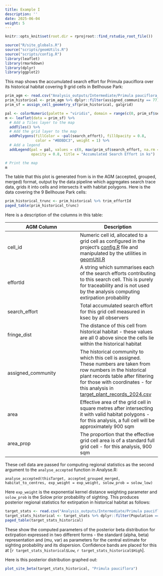 ```yaml
---
title: Example I
description: ''
date: 2025-06-04
weight: 5
---
```


```r
knitr::opts_knit$set(root.dir = rprojroot::find_rstudio_root_file())
```

```r
source("R/site_globals.R")
source("scripts/geomUtils.R")
source("scripts/config.R")
library(leaflet)
library(rmarkdown)
library(dplyr)
library(ggplot2)
```

This map shows the accumulated search effort for Primula pauciflora over its historical habitat covering 9 grid cells
in Bellhouse Park:

```r
prim_agm <- read.csv("Analysis_outputs/Intermediate/Primula pauciflora_accepted_grouped_merged.csv")
prim_historical <- prim_agm %>% dplyr::filter(assigned_community == 77)
prim_sf = assign_cell_geometry_sf(prim_historical, galgrid)

pal <- colorNumeric(palette = "viridis", domain = range(c(0, prim_sf$search_effort), na.rm = TRUE))
m <- leaflet(data = prim_sf) %>%
  # Add a Tiles layer to the map
  addTiles() %>%
  # Add the grid layer to the map
  addPolygons(fillColor = ~pal(search_effort), fillOpacity = 0.8, 
              color = "#BDBDC3", weight = 1) %>%
  # Add a legend
  addLegend(pal = pal, values = c(0, max(prim_sf$search_effort, na.rm = TRUE)),
            opacity = 0.8, title = "Accumulated Search Effort in ks")

# Print the map
m

```

The table that this plot is generated from is in the AGM (accepted, grouped, merged) format, output by the 
data pipeline which aggregates search trace data, grids it into cells and intersects it with habitat polygons. Here is the data covering
the 9 Bellhouse Park cells:

```r
prim_historical_trunc <- prim_historical %>% trim_effortId
paged_table(prim_historical_trunc)
```
Here is a description of the columns in this table:

| AGM Column | Description |
| ---------- | ----------- |
| cell_id    | Numeric cell id, allocated to a grid cell as configured in the project's [config.R](`r site_rel("/scripts/config.R")`) file and manipulated by the utilities in [geomUtil.R](`r site_rel("/scripts/geomUtil.R")`)|
| effortId   | A string which summarises each of the search efforts contributing to this search cell. This is purely for traceability and is not used by the analysis computing extirpation probability |
| search_effort | Total accumulated search effort for this grid cell measured in ksec by all observers |
| fringe_dist | The distance of this cell from historical habitat - these values are all 0 above since the cells lie within the historical habitat |
| assigned_community | The historical community to which this cell is assigned. These numbers are taken from row numbers in the historical plant records table after filtering for those with coordinates - for this analysis in [target_plant_records_2024.csv](`r site_rel("Analysis_inputs/Occurrences/target_plant_records_2024.csv")`) |
| area | Effective area of the grid cell in square metres after intersecting it with valid habitat polygons - for this analysis, a full cell will be approximately 900 sqm |
| area_prop | The proportion that the effective grid cell area is of a standard full grid cell - for this analysis, 900 sqm |

These cell data are passed for computing regional statistics as the second argument to the ``analyse_accepted`` function in Analyse.R:

```
analyse_accepted(thisTarget, accepted_grouped_merged, habitat_to_centres, exp_weight = exp_weight, solow_prob = solow_low)

```

Here ``exp_weight`` is the exponential kernel distance weighting parameter and ``solow_prob`` is the Solow prior probability of sighting.
This produces posterior regional statistics for extirpation in historical habitat as follows:

```r
target_stats <- read.csv("Analysis_outputs/Intermediate/Primula pauciflora_stats.csv")
target_stats_historical <- target_stats %>% dplyr::filter(Population == 77)
paged_table(target_stats_historical)
```

These show the computed parameters of the posterior beta distribution for extirpation expressed in two different forms - the standard (alpha, beta) representation and (mu, var) as parameters for the central estimate for sighting probability and its dispersion. Confidence bands are placed for this at [`r target_stats_historical$Low`, `r target_stats_historical$High`].

Here is this posterior distribution graphed out:

```r
plot_site_beta(target_stats_historical, "Primula pauciflora")
```

